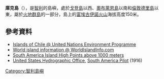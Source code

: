 {{coord|54|57|S|70|21|W|source:GNS_scale:1000000|display=title}}

'''庫克島'''（{{lang-es|Isla London}}），是[[智利|智利]]的島嶼，處於[[戈登島|戈登島]]以西、[[奧布萊恩島|奧布萊恩島]]以南和[[倫敦德里島|倫敦德里島]]以東，屬於[[火地群島|火地群島]]的一部分，島上的[[富埃古伊諾火山|富埃古伊諾火山]]海拔高度150米。

==參考資料==
* [http://islands.unep.ch/CXE.htm Islands of Chile @ United Nations Environment Programme] {{Wayback|url=http://islands.unep.ch/CXE.htm |date=20130501035500 }}
* [http://www.worldislandinfo.com/ World island information @ WorldIslandInfo.com] {{Wayback|url=http://www.worldislandinfo.com/ |date=20170925014714 }}
* [http://www.peakbagger.com/list.aspx?lid=15002 South America Island High Points above 1000 meters] {{Wayback|url=http://www.peakbagger.com/list.aspx?lid=15002 |date=20210322092012 }}
* [[United_States_Hydrographic_Office|United States Hydrographic Office]], [http://archive.org/details/southamericapil01offigoog South America Pilot] (1916)

{{chile-geo-stub}}
[[Category:智利島嶼|Category:智利島嶼]]